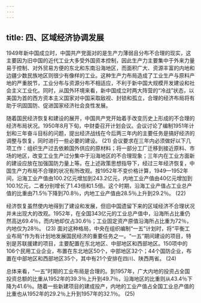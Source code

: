 ```yaml
---
---
---
```

title: 四、区域经济协调发展
---




1949年新中国成立时，中国共产党面对的是生产力薄弱且分布不合理的现实，这主要因为旧中国的近代工业大多受外国资本控制，因此生产力主要集中于外来力量易于控制、对外贸易方便的东北和东南沿海地区，而面积广大、资源丰富的内地和边疆少数民族地区则很少有像样的工业。这种生产力布局造成了工业生产与原料产地的严重脱节，工业分布与资源分布不相适应，不利于新中国大规模开发建设和社会主义工业化。同时，从国外环境来看，新中国成立时两大阵营的“冷战”状态，以美国为首的西方资本主义国家对中国采取敌视、封锁和孤立，合理的经济布局将有助于巩固国防、促进国家经济社会良性发展。

随着国民经济恢复和建设的展开，中国共产党开始着手改变历史上形成的不合理的经济布局状况。1950年8月下旬，中财委召开计划会议。会议讨论了编制1951年计划和三年奋斗目标的问题，提出经济战线在今后两三年内的主要任务是搞好经济的调整与恢复，同时进行一些必要的建设。 (21) 会议要求在三年内必须做好以下几项工作：组织生产过去依赖国外供应的原材料；将一部分工厂迁移到接近原料、市场的地区，改变工业生产过分集中于沿海地区的不合理现象；三年内在工业方面新的建设应放在加强国防力量上等。在上述政策思想指导下，经过三年经济恢复，中国生产力布局不合理的状况有所改观。按1952年不变价格计算，1949—1952年间，沿海工业产值由100.2亿元增加到243.2亿元，内地工业产值由40亿元增加到100.1亿元，二者分别增长了1.43倍和1.5倍。这个时期，沿海工业产值占工业总产值的比重由71.5％下降到70.8％，内地工业产值由28.5％上升到29.2％。 (22)

经济恢复虽然使内地得到了建设和发展，但旧中国遗留下来的区域经济不合理状况并未出现大的改观。1952年，在全国343亿元的工业总产值中，沿海所占比重仍然高达69.4％，而内地却仅占30.6％；工业固定资产原值沿海所占比重为72％，内地仅为28％。 (23) 面对这种格局，中央在组织编制“一五”计划时，将“平衡工业布局”作为有计划地发展国民经济的重要任务之一。“一五”期间建设的项目，特别是苏联援建的项目，主要配置在东北地区、中部地区和西部地区。150项中的106个民用工业企业，布置在东北地区50个，中部地区32个；44个国防企业，布置在中部地区和西部地区35个，其中有21个安排在四川、陕西两省。 (24)

总体来看，“一五”时期的工业布局是合理的。到1957年，广大内地的投资占全国投资总额的比重从1952年的39.3％上升到49.7％，沿海地区的比重则从43.4％下降为41.6％。随着一些新建项目的建成投产，内地的工业产值占全国工业总产值的比重也从1952年的29.2％上升到1957年的32.1％。 (25)